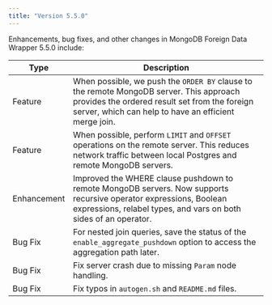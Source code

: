 ```yaml
---
title: "Version 5.5.0"
---
```


Enhancements, bug fixes, and other changes in MongoDB Foreign Data Wrapper 5.5.0 
include:

| Type        | Description                                                                                                                                                                                                                                                 |
| ----------- | ---------------------------------------------------------------------------------------------------------------------------------------------------------------------------------------------------------------------------------------------- |
| Feature     | When possible, we push the `ORDER BY` clause to the remote MongoDB server. This approach provides the ordered result set from the foreign server, which can help to have an efficient merge join.    |
| Feature     | When possible, perform `LIMIT` and `OFFSET` operations on the remote server. This reduces network traffic between local Postgres and remote MongoDB servers.                            |
| Enhancement | Improved the WHERE clause pushdown to remote MongoDB servers. Now supports recursive operator expressions, Boolean expressions, relabel types, and vars on both sides of an operator.                                                          |
| Bug Fix     | For nested join queries, save the status of the `enable_aggregate_pushdown` option to access the aggregation path later.                                                                                                                       |
| Bug Fix     | Fix server crash due to missing `Param` node handling.                                                                                                                                                                                         |
| Bug Fix     | Fix typos in `autogen.sh` and `README.md` files.                                                                                                                                                                                               |
